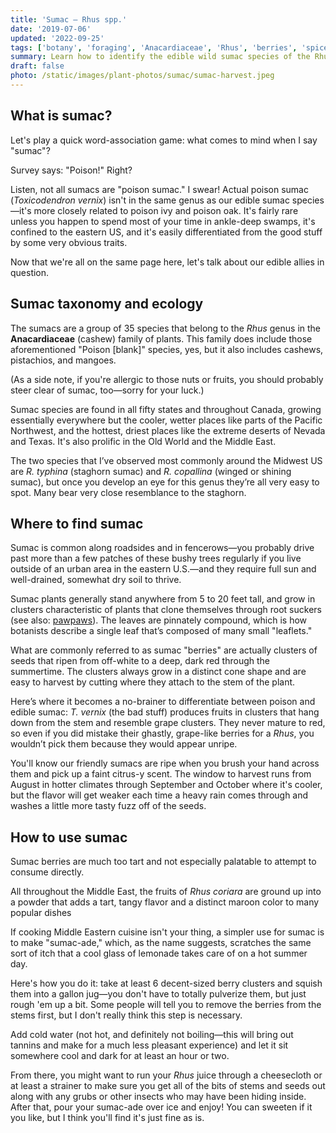 ```yaml
---
title: 'Sumac – Rhus spp.'
date: '2019-07-06'
updated: '2022-09-25'
tags: ['botany', 'foraging', 'Anacardiaceae', 'Rhus', 'berries', 'spices', 'summer']
summary: Learn how to identify the edible wild sumac species of the Rhus genus and how to make a tangy lemonade substitute with their berries.
draft: false
photo: /static/images/plant-photos/sumac/sumac-harvest.jpeg
---
```



<div className="rounded-lg bg-gray-100 p-4 dark:bg-gray-800">
  <TOCInline toc={props.toc} toHeading={3} asDisclosure />
</div>

## What is sumac?

Let's play a quick word-association game: what comes to mind when I say "sumac"?

Survey says: "Poison!" Right?

Listen, not all sumacs are "poison sumac." I swear!
Actual poison sumac (_Toxicodendron vernix_) isn't in the same genus as our edible sumac species—it's more closely related to poison ivy and poison oak.
It's fairly rare unless you happen to spend most of your time in ankle-deep swamps, it's confined to the eastern US, and it's easily differentiated from the good stuff by some very obvious traits.

Now that we're all on the same page here, let's talk about our edible allies in question.

<Photo
  photo="/static/images/plant-photos/sumac/sumac-patch.jpeg"
  desc="Sumac is a very common and beautiful sight along roadsides throughout the US."
/>

## Sumac taxonomy and ecology

The sumacs are a group of 35 species that belong to the _Rhus_ genus in the **Anacardiaceae** (cashew) family of plants. This family does include those aforementioned "Poison [blank]" species, yes, but it also includes cashews, pistachios, and mangoes.

(As a side note, if you're allergic to those nuts or fruits, you should probably steer clear of sumac, too—sorry for your luck.)

Sumac species are found in all fifty states and throughout Canada, growing essentially everywhere but the cooler, wetter places like parts of the Pacific Northwest, and the hottest, driest places like the extreme deserts of Nevada and Texas.
It's also prolific in the Old World and the Middle East.

The two species that I’ve observed most commonly around the Midwest US are _R. typhina_ (staghorn sumac) and _R. copallina_ (winged or shining sumac), but once you develop an eye for this genus they’re all very easy to spot.
Many bear very close resemblance to the staghorn.

## Where to find sumac

Sumac is common along roadsides and in fencerows—you probably drive past more than a few patches of these bushy trees regularly if you live outside of an urban area in the eastern U.S.—and they require full sun and well-drained, somewhat dry soil to thrive.

Sumac plants generally stand anywhere from 5 to 20 feet tall, and grow in clusters characteristic of plants that clone themselves through root suckers (see also: [pawpaws](/plants/edible-wild-pawpaws/)).
The leaves are pinnately compound, which is how botanists describe a single leaf that’s composed of many small "leaflets."

What are commonly referred to as sumac "berries" are actually clusters of seeds that ripen from off-white to a deep, dark red through the summertime.
The clusters always grow in a distinct cone shape and are easy to harvest by cutting where they attach to the stem of the plant.

Here’s where it becomes a no-brainer to differentiate between poison and edible sumac: _T. vernix_ (the bad stuff) produces fruits in clusters that hang down from the stem and resemble grape clusters.
They never mature to red, so even if you did mistake their ghastly, grape-like berries for a _Rhus_, you wouldn’t pick them because they would appear unripe.

You'll know our friendly sumacs are ripe when you brush your hand across them and pick up a faint citrus-y scent.
The window to harvest runs from August in hotter climates through September and October where it's cooler, but the flavor will get weaker each time a heavy rain comes through and washes a little more tasty fuzz off of the seeds.

<Photo
  photo="/static/images/plant-photos/sumac/sumac-fuzzy.jpeg"
  desc="The fuzzier the sumac berry, the more flavorful it is."
/>

## How to use sumac

Sumac berries are much too tart and not especially palatable to attempt to consume directly.

All throughout the Middle East, the fruits of _Rhus coriara_ are ground up into a powder that adds a tart, tangy flavor and a distinct maroon color to many popular dishes

If cooking Middle Eastern cuisine isn't your thing, a simpler use for sumac is to make "sumac-ade," which, as the name suggests, scratches the same sort of itch that a cool glass of lemonade takes care of on a hot summer day.

Here's how you do it: take at least 6 decent-sized berry clusters and squish them into a gallon jug—you don't have to totally pulverize them, but just rough 'em up a bit.
Some people will tell you to remove the berries from the stems first, but I don't really think this step is necessary.

Add cold water (not hot, and definitely not boiling—this will bring out tannins and make for a much less pleasant experience) and let it sit somewhere cool and dark for at least an hour or two.

From there, you might want to run your _Rhus_ juice through a cheesecloth or at least a strainer to make sure you get all of the bits of stems and seeds out along with any grubs or other insects who may have been hiding inside.
After that, pour your sumac-ade over ice and enjoy!
You can sweeten if it you like, but I think you'll find it's just fine as is.

<IntroCTA />
